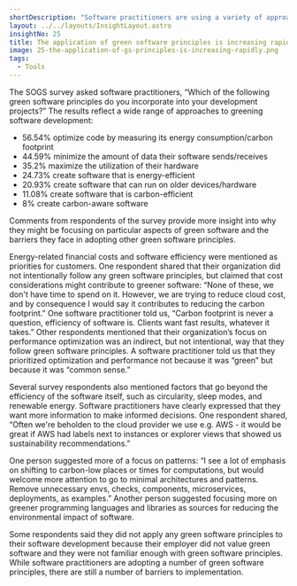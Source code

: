```yaml
---
shortDescription: "Software practitioners are using a variety of approaches to make their software greener."
layout: ../../layouts/InsightLayout.astro
insightNo: 25
title: The application of green software principles is increasing rapidly
image: 25-the-application-of-gs-principles-is-increasing-rapidly.png
tags:
  - Tools
---
```


The SOGS survey asked software practitioners, “Which of the following green software principles do you incorporate into your development projects?” The results reflect a wide range of approaches to greening software development:

* 56.54% optimize code by measuring its energy consumption/carbon footprint
* 44.59% minimize the amount of data their software sends/receives
* 35.2% maximize the utilization of their hardware
* 24.73% create software that is energy-efficient
* 20.93% create software that can run on older devices/hardware
* 11.08% create software that is carbon-efficient
* 8% create carbon-aware software

Comments from respondents of the survey provide more insight into why they might be focusing on particular aspects of green software and the barriers they face in adopting other green software principles.

Energy-related financial costs and software efficiency were mentioned as priorities for customers. One respondent shared that their organization did not intentionally follow any green software principles, but claimed that cost considerations might contribute to greener software: “None of these, we don't have time to spend on it. However, we are trying to reduce cloud cost, and by consequence I would say it contributes to reducing the carbon footprint.” One software practitioner told us, “Carbon footprint is never a question, efficiency of software is. Clients want fast results, whatever it takes.” Other respondents mentioned that their organization’s focus on performance optimization was an indirect, but not intentional, way that they follow green software principles. A software practitioner told us that they prioritized optimization and performance not because it was “green” but because it was “common sense.”

Several survey respondents also mentioned factors that go beyond the efficiency of the software itself, such as circularity, sleep modes, and renewable energy. Software practitioners have clearly expressed that they want more information to make informed decisions. One respondent shared, “Often we're beholden to the cloud provider we use e.g. AWS - it would be great if AWS had labels next to instances or explorer views that showed us sustainability recommendations.”

One person suggested more of a focus on patterns: “I see a lot of emphasis on shifting to carbon-low places or times for computations, but would welcome more attention to go to minimal architectures and patterns. Remove unnecessary envs, checks, components, microservices, deployments, as examples.” Another person suggested focusing more on greener programming languages and libraries as sources for reducing the environmental impact of software.

Some respondents said they did not apply any green software principles to their software development because their employer did not value green software and they were not familiar enough with green software principles. While software practitioners are adopting a number of green software principles, there are still a number of barriers to implementation.